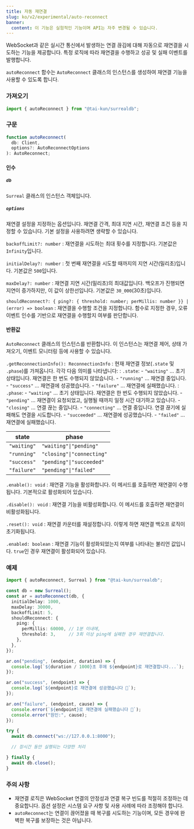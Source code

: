 ```yaml
---
title: 자동 재연결
slug: ko/v2/experimental/auto-reconnect
banner:
  content: 이 기능은 실험적인 기능이며 API는 자주 변경될 수 있습니다.
---
```


WebSocket과 같은 실시간 통신에서 발생하는 연결 끊김에 대해 자동으로 재연결을 시도하는 기능을 제공합니다. 특정 로직에 따라 재연결을 수행하고 성공 및 실패 이벤트를 발행합니다.

`autoReconnect` 함수는 `AutoReconnect` 클래스의 인스턴스를 생성하여 재연결 기능을 사용할 수 있도록 합니다.

### 가져오기

```ts
import { autoReconnect } from "@tai-kun/surrealdb";
```

### 구문

```ts
function autoReconnect(
  db: Client, 
  options?: AutoReconnectOptions
): AutoReconnect;
```

#### 인수

##### `db`

`Surreal` 클래스의 인스턴스 객체입니다.

##### `options`

재연결 설정을 지정하는 옵션입니다. 재연결 간격, 최대 지연 시간, 재연결 조건 등을 지정할 수 있습니다. 기본 설정을 사용하려면 생략할 수 있습니다.

`backoffLimit?: number`
:   재연결을 시도하는 최대 횟수를 지정합니다. 기본값은 `Infinity`입니다.

`initialDelay?: number`
:   첫 번째 재연결을 시도할 때까지의 지연 시간(밀리초)입니다. 기본값은 `500`입니다.

`maxDelay?: number`
:   재연결 지연 시간(밀리초)의 최대값입니다. 백오프가 진행되면 지연이 증가하지만, 이 값이 상한선입니다. 기본값은 `30_000`(30초)입니다.

`shouldReconnect?: { ping?: { threshold: number; perMillis: number }} | (error) => boolean`
:   재연결을 수행할 조건을 지정합니다. 함수로 지정한 경우, 오류 이벤트 인수를 기반으로 재연결을 수행할지 여부를 판단합니다.

#### 반환값

`AutoReconnect` 클래스의 인스턴스를 반환합니다. 이 인스턴스는 재연결 제어, 상태 가져오기, 이벤트 모니터링 등에 사용할 수 있습니다.

`.getReconnectionInfo(): ReconnectionInfo`
:   현재 재연결 정보(`.state` 및 `.phase`)를 가져옵니다. 각각 다음 의미를 나타냅니다:
:   `.state`:
    - `"waiting"` ... 초기 상태입니다. 재연결은 한 번도 수행되지 않았습니다.
    - `"running"` ... 재연결 중입니다.
    - `"success"` ... 재연결에 성공했습니다.
    - `"failure"` ... 재연결에 실패했습니다.
:   `.phase`:
    - `"waiting"`    ... 초기 상태입니다. 재연결은 한 번도 수행되지 않았습니다.
    - `"pending"`    ... 재연결이 요청되었고, 실행될 때까지 일정 시간 대기하고 있습니다.
    - `"closing"`    ... 연결 끊는 중입니다.
    - `"connecting"` ... 연결 중입니다. 연결 끊기에 실패해도 연결을 시도합니다.
    - `"succeeded"`  ... 재연결에 성공했습니다.
    - `"failed"`     ... 재연결에 실패했습니다.

| state       | phase                     |
| ----------- | ------------------------- |
| `"waiting"` | `"waiting"\|"pending"`    |
| `"running"` | `"closing"\|"connecting"` |
| `"success"` | `"pending"\|"succeeded"`  |
| `"failure"` | `"pending"\|"failed"`     |

`.enable(): void`
:   재연결 기능을 활성화합니다. 이 메서드를 호출하면 재연결이 수행됩니다. 기본적으로 활성화되어 있습니다.

`.disable(): void`
:   재연결 기능을 비활성화합니다. 이 메서드를 호출하면 재연결이 비활성화됩니다.

`.reset(): void`
:   재연결 카운터를 재설정합니다. 이렇게 하면 재연결 백오프 로직이 초기화됩니다.

`.enabled: boolean`
:   재연결 기능이 활성화되었는지 여부를 나타내는 불리언 값입니다. `true`인 경우 재연결이 활성화되어 있습니다.

### 예제

```ts
import { autoReconnect, Surreal } from "@tai-kun/surrealdb";

const db = new Surreal();
const ar = autoReconnect(db, {
  initialDelay: 1000,
  maxDelay: 30000,
  backoffLimit: 5,
  shouldReconnect: {
    ping: {
      perMillis: 60000, // 1분 이내에,
      threshold: 3,     // 3회 이상 ping에 실패한 경우 재연결합니다.
    },
  },
});

ar.on("pending", (endpoint, duration) => {
  console.log(`${duration / 1000}초 후에 ${endpoint}로 재연결합니다...`);
});

ar.on("success", (endpoint) => {
  console.log(`${endpoint}로 재연결에 성공했습니다 🎉`);
});

ar.on("failure", (endpoint, cause) => {
  console.error(`${endpoint}로 재연결에 실패했습니다 🤯`);
  console.error("원인:", cause);
});

try {
  await db.connect("ws://127.0.0.1:8000");

  // 장시간 동안 실행되는 다양한 처리

} finally {
  await db.close();
}
```

### 주의 사항

- 재연결 로직은 WebSocket 연결의 안정성과 연결 복구 빈도를 적절히 조정하는 데 중요합니다. 옵션 설정은 시스템 요구 사항 및 사용 사례에 따라 조정해야 합니다.
- `autoReconnect`는 연결이 끊어졌을 때 복구를 시도하는 기능이며, 모든 경우에 완벽한 복구를 보장하는 것은 아닙니다.
